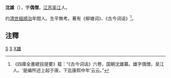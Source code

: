 '''沈雄'''（{{bd|?||?||}}），字'''偶僧'''，[[江苏|江苏]][[吴江|吴江]]人。

约[[清世祖|清世祖]][[顺治|顺治]]年間人。生平無考。著有《柳塘词》、《古今词话》<ref>《四庫全書總目提要》载：“《古今词话》六卷，国朝沈雄纂。雄字偶僧，吴江人。‘是编所述上起于唐，下迄康熙中年’云云。”</ref>。

==注釋==
{{reflist}}

{{清朝人物小作品}}

[[Category:清朝作家|S]]
[[Category:吴江人|S]]
[[Category:沈姓|X雄]]